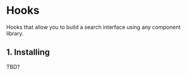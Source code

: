 
<SEO title="Hooks" description="TBD" />

# Hooks

Hooks that allow you to build a search interface using any component library.

## 1. Installing

TBD?
